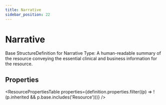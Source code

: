 ```yaml
---
title: Narrative
sidebar_position: 22
---
```



# Narrative

Base <Link to="/docs/api/fhir/resources/structuredefinition">StructureDefinition</Link> for <Link to="/docs/api/fhir/datatypes/narrative">Narrative</Link> Type: A human-readable summary of the resource conveying the essential clinical and business information for the resource.

<Tabs queryString="section">
  <TabItem value="schema" label="Schema" default>

## Properties

<ResourcePropertiesTable
  properties={definition.properties.filter((p) => !(p.inherited && p.base.includes('Resource')))}
/>

  </TabItem>

</Tabs>
